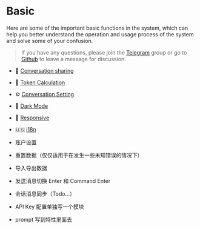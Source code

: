 # Basic

Here are some of the important basic functions in the system, which can help you better understand the operation and usage process of the system and solve some of your confusion.

> If you have any questions, please join the [Telegram](https://t.me/+7fLJJoGV_bJhYTk1) group or go to [Github](https://github.com/Peek-A-Booo/L-GPT/discussions) to leave a message for discussion.

- 🤝 [Conversation sharing](/basic/conversation-sharing)
- 🧮 [Token Calculation](/basic/token-calculation)
- ⚙️ [Conversation Setting](/basic/conversation-setting)
- 🌙 [Dark Mode](/basic/dark-mode)
- 📱 [Responsive](/basic/responsive)
- 🇺🇸 [i18n](/basic/i18n)

- 账户设置
- 重置数据（仅仅适用于在发生一些未知错误的情况下）
- 导入导出数据
- 发送消息切换 Enter 和 Command Enter
- 会话消息同步（Todo...）
- API Key 配置单独写一个模块
- prompt 写到特性里面去
